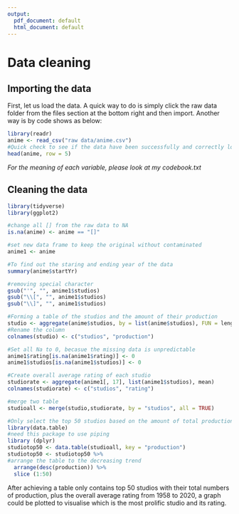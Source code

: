 ```yaml
---
output:
  pdf_document: default
  html_document: default
---
```

# Data cleaning

## Importing the data

First, let us load the data. A quick way to do is simply click the raw data folder from the files section at the bottom right 
and then import.
Another way is by code shows as below: 
```r
library(readr)
anime <- read_csv("raw data/anime.csv")
#Quick check to see if the data have been successfully and correctly loaded. 
head(anime, row = 5)
```
*For the meaning of each variable, please look at my codebook.txt*

## Cleaning the data

```r
library(tidyverse)
library(ggplot2)

#change all [] from the raw data to NA
is.na(anime) <- anime == "[]"

#set new data frame to keep the original without contaminated
anime1 <- anime

#To find out the staring and ending year of the data
summary(anime$startYr)

#removing special character
gsub("'", "", anime1$studios)
gsub("\\[", "", anime1$studios)
gsub("\\]", "", anime1$studios)

#Forming a table of the studios and the amount of their production
studio <- aggregate(anime$studios, by = list(anime$studios), FUN = length)
#Rename the column
colnames(studio) <- c("studios", "production")

#Set all Na to 0, becasue the missing data is unpredictable
anime1$rating[is.na(anime1$rating)] <- 0
anime1$studios[is.na(anime1$studios)] <- 0

#Create overall average rating of each studio
studiorate <- aggregate(anime1[, 17], list(anime1$studios), mean)
colnames(studiorate) <- c("studios", "rating")

#merge two table 
studioall <- merge(studio,studiorate, by = "studios", all = TRUE)

#Only select the top 50 studios based on the amount of total production
library(data.table)
#need this package to use piping
library (dplyr)
studiotop50 <- data.table(studioall, key = "production")
studiotop50 <- studiotop50 %>% 
#arrange the table to the decreasing trend
  arrange(desc(production)) %>% 
  slice (1:50)

```

After achieving a table only contains top 50 studios with their total numbers of production, plus the overall average rating from 1958 to 2020, a graph could be plotted to visualise which is the most prolific studio and its rating.
























